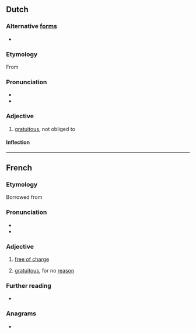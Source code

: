 ==Dutch==

===Alternative [[forms]]===
* {{l|nl|gratuite}}

===Etymology===
From {{der|nl|fr|gratuit}}

===Pronunciation===
* {{IPA|/ɡraːˈtʋi/|lang=nl}}
* {{audio|Nl-gratuit.ogg|Audio|lang=nl}}

===Adjective===
{{nl-adj|-}}

# [[gratuitous]], not obliged to

====Inflection====
{{nl-decl-adj||-}}

----

==French==

===Etymology===
Borrowed from {{bor|fr|la|grātuītus}}

===Pronunciation===
* {{fr-IPA}}
* {{audio|Fr-Paris--gratuit.ogg|Audio (Paris)|lang=fr}}

===Adjective===
{{fr-adj}}

# [[free of charge]]
#: {{ant|fr|payant}}
# [[gratuitous]], for no [[reason]]
#: {{ux|fr|méchanceté gratuite}}

===Further reading===
* {{R:TLFi}}

===Anagrams===
* {{l|fr|grutait}}